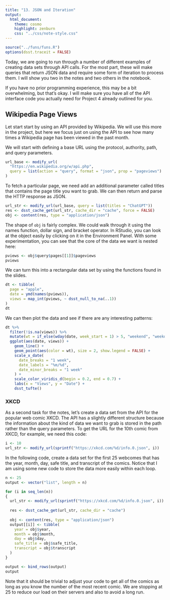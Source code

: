 ```yaml
---
title: "13. JSON and Iteration"
output:
  html_document:
    theme: cosmo
    highlight: zenburn
    css: "../css/note-style.css"
---
```


```r
source("../funs/funs.R")
options(dsst.traceit = FALSE)
```

Today, we are going to run through a number of different examples of creating
data sets through API calls. For the most part, these will make queries that 
return JSON data and require some form of iteration to process them. I will
show you two in the notes and two others in the notebook.

If you have no prior programming experience, this may be a bit overwhelming,
but  that's okay. I will make sure you have all of the API interface code you
actually need for Project 4 already outlined for you.

## Wikipedia Page Views

Let start start by using an API provided by Wikipedia. We will use this more
in the project, but here we focus just on using the API to see how many times
a Wikipedia page has been viewed in the past month.

We will start with defining a base URL using the protocol, authority, path, and
query parameters.

```r
url_base <- modify_url(
  "https://en.wikipedia.org/w/api.php",
  query = list(action = "query", format = "json", prop = "pageviews")
)
```

To fetch a particular page, we need add an additional parameter called titles
that contains the page title you want to grab. We can then return and parse 
the HTTP response as JSON.

```r
url_str <- modify_url(url_base, query = list(titles = "ChatGPT"))
res <- dsst_cache_get(url_str, cache_dir = "cache", force = FALSE)
obj <- content(res, type = "application/json")
```

The shape of `obj` is fairly complex. We could walk through it using the names
function, dollar sign, and bracket operator. In RStudio, you can look at the
object easily by clicking on it in the Environment Panel. With some
experimentation, you can see that the core of the data we want is nested here:

```r
pviews <- obj$query$pages[[1]]$pageviews
pviews
```

We can turn this into a rectangular data set by using the functions found in the
slides.

```r
dt <- tibble(
  page = "apple",
  date = ymd(names(pviews)),
  views = map_int(pviews, ~ dsst_null_to_na(..1))
)
dt
```

We can then plot the data and see if there are any interesting patterns:

```r
dt %>%
  filter(!is.na(views)) %>%
  mutate(wt = if_else(wday(date, week_start = 1) > 5, "weekend", "weekday")) %>%
  ggplot(aes(date, views)) +
    geom_line() +
    geom_point(aes(color = wt), size = 2, show.legend = FALSE) +
    scale_x_date(
      date_breaks = "1 week",
      date_labels = "%m/%d",
      date_minor_breaks = "1 week"
    ) +
    scale_color_viridis_d(begin = 0.2, end = 0.7) +
    labs(x = "Views", y = "Date") +
    dsst_tufte()
```

### XKCD

As a second task for the notes, let's create a data set from the API for the popular
web comic XKCD. The API has a slightly different structure because the
information about the kind of data we want to grab is stored in the path rather
than the query parameters. To get the URL for the 10th comic from XKCD, for
example, we need this code:

```r
i <- 10
url_str <- modify_url(sprintf("https://xkcd.com/%d/info.0.json", i))
```

In the following code, create a data set for the first 25 webcomes that has the
year, month, day, safe title, and transcript of the comics. Notice that I am
using some new code to store the data more easily within each loop.

```r
n <- 25
output <- vector("list", length = n)

for (i in seq_len(n))
{
  url_str <- modify_url(sprintf("https://xkcd.com/%d/info.0.json", i))
  
  res <- dsst_cache_get(url_str, cache_dir = "cache")
  
  obj <- content(res, type = "application/json")
  output[[i]] <- tibble(
    year = obj$year,
    month = obj$month,
    day = obj$day,
    safe_title = obj$safe_title,
    transcript = obj$transcript
  )
}

output <- bind_rows(output)
output
```

Note that it should be trivial to adjust your code to get all of the comics as
long as you know the number of the most recent comic. We are stopping at 25 
to reduce our load on their servers and also to avoid a long run.

